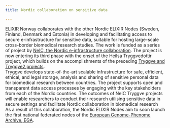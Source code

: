 ---
title: Nordic collaboration on sensitive data

---

ELIXIR Norway collaborates with the other Nordic ELIXIR Nodes (Sweden, Finland, Denmark and Estonia) in developing and facilitating access to secure e-infrastructure for sensitive data, suitable for hosting large-scale cross-border biomedical research studies. The work is funded as a series of project by [NeIC, the Nordic e-infrastructure collaboration](https://neic.no/). The project is now entering its third phase with the onset of the Heilsa Tryggvedottir project, which builds on the accomplishments of the preceding [Tryggve and Tryggve2 projects](https://neic.no/tryggve/).
<br/>
Tryggve develops state-of-the-art scalable infrastructure for safe, efficient, ethical, and legal storage, analysis and sharing of sensitive personal data for biomedical research between countries. The project supports open and transparent data access processes by engaging with the key stakeholders from each of the Nordic countries. The outcomes of NeIC Tryggve projects will enable researchers to conduct their research utilising sensitive data in secure settings and facilitate Nordic collaboration in biomedical research
<br/>
As a result of this collaboration, the Nordic ELIXIR Nodes aim to soon launch the first national federated nodes of the [European Genome-Phenome Archive, EGA](https://ega-archive.org/).